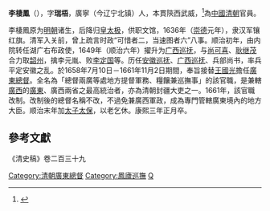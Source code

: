 {{for|明朝萬曆進士李棲鳳|李棲鳳 (萬曆進士)}}
'''李棲鳳'''（{{bd|1594年||1664年||catIdx=L}}），字'''瑞梧'''，廣寧（今辽宁北镇）人，本貫陝西武威，<ref>{{Cite web |url=http://archive.ihp.sinica.edu.tw/ttscgi/ttsquery?0:16550728:mctauac:TM%3D%A7%F5%B4%CF%BB%F1 |title=(明–清)李棲鳳 |access-date=2015-03-29 |archive-date=2021-09-13 |archive-url=https://web.archive.org/web/20210913035214/http://archive.ihp.sinica.edu.tw/ttscgi/ttsquery?0:16550728:mctauac:TM%3D%A7%F5%B4%CF%BB%F1 |dead-url=no }}</ref>為[[中國|中國]][[清朝|清朝]]官員。

李棲鳳原为[[明朝|明朝]]诸生，后降归[[皇太极|皇太极]]，供职文馆，1636年（[[崇德|崇德]]元年），隶汉军镶红旗。清军入关前，曾上疏言时政“可惜者二，当速图者六”八事。顺治初年，由内院转任湖广右布政使，1649年（顺治六年）擢升为[[广西巡抚|广西巡抚]]，与[[尚可喜|尚可喜]]、[[耿继茂|耿继茂]]合力取[[韶州|韶州]]，擒李元胤、败[[李定国|李定国]]等。历任[[安徽巡抚|安徽巡抚]]、[[广西巡抚|广西巡抚]]、兵部尚书，率兵平定安徽之乱。於1658年7月10日－1661年11月2日期間，奉旨接替[[王國光|王國光]]擔任[[兩廣總督|廣東總督]]。全名為「總督兩廣等處地方提督軍務、糧饟兼巡撫事」的該官職，是兼轄[[廣西|廣西]]的[[廣東|廣東]]、廣西兩省之最高統治者，亦為清朝封疆大吏之一。1661年，該官職改制。改制後的總督名稱不改，不過免兼廣西軍政，成為專門管轄廣東境內的地方大臣。顺治末年加[[太子太保|太子太保]]，以老乞休。康熙三年正月卒。

==參考文獻==
{{Reflist}}
《清史稿》卷二百三十九
{{start box}}
{{s-before|[[王國光_(清朝官員)|王國光 (清朝官員)]]}}
{{s-title|[[兩廣總督|廣東總督]]|任職期間：1658年7月10日－1661年11月2日}}
{{s-after|李棲鳳}}
{{end box}}
{{start box}}
{{s-before|李棲鳳}}
{{s-title|[[兩廣總督|廣東總督]]（專轄廣東軍政）|任職期間：1661年11月2日－{{Fact|1665年4月2日|time=2015-03-29}} }}
{{s-after|[[盧興祖|盧興祖]]}}
{{end box}}

{{DEFAULTSORT:Li李}}
[[Category:清朝廣東總督|Category:清朝廣東總督]]
[[Category:鳳廬巡撫|Category:鳳廬巡撫]]
[[Category:李姓|Q]]